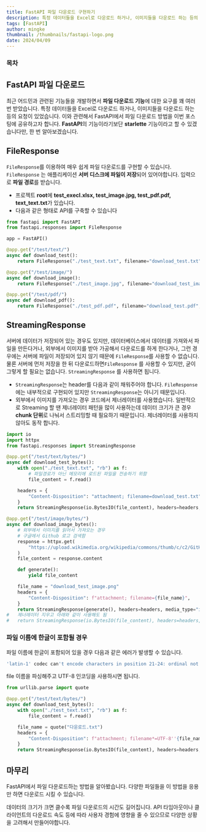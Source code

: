 ```yaml
---
title: FastAPI 파일 다운로드 구현하기
description: 특정 데이터들을 Excel로 다운로드 하거나, 이미지들을 다운로드 하는 등의 요청이 있었습니다. 이와 관련해서 FastAPI에서 파일 다운로드 방법을 이번 포스팅에 공유하고자 합니다.
tags: [FastAPI]
author: mingke
thumbnail: /thumbnails/fastapi-logo.png
date: 2024/04/09
---
```


### 목차

## FastAPI 파일 다운로드

최근 어드민과 관련된 기능들을 개발하면서 **파일 다운로드 기능**에 대한 요구를 꽤 여러번 받았습니다. 특정 데이터들을 Excel로 다운로드 하거나, 이미지들을 다운로드 하는 등의 요청이 있었습니다. 이와 관련해서 FastAPI에서 파일 다운로드 방법을 이번 포스팅에 공유하고자 합니다. **FastAPI**의 기능이라기보단 **starlette** 기능이라고 할 수 있겠습니다만, 한 번 알아보겠습니다.

## FileResponse

`FileResponse`를 이용하여 매우 쉽게 파일 다운로드를 구현할 수 있습니다. `FileResponse` 는 애플리케이션 **서버 디스크에 파일이 저장**되어 있어야합니다. 입력으로 **파일 경로**를 받습니다.

- 프로젝트 **root**에 **test_execl.xlsx, test_image.jpg, test_pdf.pdf, text_text.txt**가 있습니다.
- 다음과 같은 형태로 API를 구축할 수 있습니다

```python
from fastapi import FastAPI
from fastapi.responses import FileResponse

app = FastAPI()

@app.get("/test/text/")
async def download_test():
    return FileResponse("./test_text.txt", filename="download_test.txt", media_type="text/plain")

@app.get("/test/image/")
async def download_image():
    return FileResponse("./test_image.jpg", filename="download_test_image.jpg", media_type="image/jpeg")

@app.get("/test/pdf/")
async def download_pdf():
    return FileResponse("./test_pdf.pdf", filename="download_test.pdf", media_type="application/pdf")
```

## StreamingResponse

서버에 데이터가 저장되어 있는 경우도 있지만, 데이터베이스에서 데이터를 가져와서 파일을 만든다거나, 외부에서 이미지를 받아 가공해서 다운로드를 하게 한다거나, 그런 경우에는 서버에 파일이 저장되어 있지 않기 때문에 `FileResponse`를 사용할 수 없습니다. 물론 서버에 먼저 저장을 한 뒤 다운로드하면`FileResponse` 를 사용할 수 있지만, 굳이 그렇게 할 필요는 없습니다. `StreamingResponse` 를 사용하면 됩니다.

- `StreamingResponse`는 header를 다음과 같이 채워주어야 합니다. `FileResponse` 에는 내부적으로 구현되어 있지만 `StreamingResponse`는 아니기 때문입니다.
- 외부에서 이미지를 가져오는 경우 코드에서 제너레이터를 사용했습니다. 일반적으로 Streaming 할 땐 제너레이터 패턴을 많이 사용하는데 데이터 크기가 큰 경우 **chunk 단위**로 나눠서 스트리밍할 때 필요하기 때문입니다. 제너레이터를 사용하지 않아도 동작 합니다.

```python
import io
import httpx
from fastapi.responses import StreamingResponse

@app.get("/test/text/bytes/")
async def download_test_bytes():
    with open("./test_text.txt", "rb") as f:
	    # 파일경로가 아닌 메모리에 로드된 파일을 전송하기 위함
        file_content = f.read()

    headers = {
        "Content-Disposition": "attachment; filename=download_test.txt",
    }
    return StreamingResponse(io.BytesIO(file_content), headers=headers, media_type="text/plain")

@app.get("/test/image/bytes/")
async def download_image_bytes():
    # 외부에서 이미지를 읽어서 가져오는 경우
    # 구글에서 Github 로고 검색함
    response = httpx.get(
        "https://upload.wikimedia.org/wikipedia/commons/thumb/c/c2/GitHub_Invertocat_Logo.svg/1200px-GitHub_Invertocat_Logo.svg.png"
    )
    file_content = response.content

    def generate():
        yield file_content

    file_name = "download_test_image.png"
    headers = {
        "Content-Disposition": f"attachment; filename={file_name}",
    }
    return StreamingResponse(generate(), headers=headers, media_type="image/png")
#   제너레이터 지우고 아래와 같이 사용해도 됨
#   return StreamingResponse(io.BytesIO(file_content), headers=headers, media_type="image/png")

```

### 파일 이름에 한글이 포함될 경우

파일 이름에 한글이 포함되어 있을 경우 다음과 같은 에러가 발생할 수 있습니다.

```bash
'latin-1' codec can't encode characters in position 21-24: ordinal not in range(256)
```

file 이름을 파싱해주고 UTF-8 인코딩을 사용하시면 됩니다.

```python
from urllib.parse import quote

@app.get("/test/text/bytes/")
async def download_test_bytes():
    with open("./test_text.txt", "rb") as f:
        file_content = f.read()

    file_name = quote("다운로드.txt")
    headers = {
        "Content-Disposition": f"attachment; filename*=UTF-8''{file_name}",
    }
    return StreamingResponse(io.BytesIO(file_content), headers=headers, media_type="text/plain")

```

## 마무리

FastAPI에서 파일 다운로드하는 방법을 알아봤습니다. 다양한 파일들을 이 방법을 응용만 하면 다운로드 시킬 수 있습니다.

데이터의 크기가 크면 클수록 파일 다운로드의 시간도 길어집니다. API 타임아웃이나 클라이언트의 다운로드 속도 등에 따라 사용자 경험에 영향을 줄 수 있으므로 다양한 상황을 고려해서 만들어야합니다.

<Link url="https://chaechae.life/blog/fastapi-streaming" />

